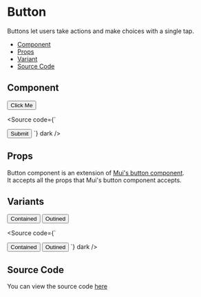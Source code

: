 

# Button
Buttons let users take actions and make choices with a single tap.
- [Component](#component)
- [Props](#props)
- [Variant](#variant)
- [Source Code](#source-code)

<Meta title='ui/Button' />

## Component
<Unstyled>
  <Button>Click Me</Button>
</Unstyled>

<Source code={`

<Button onClick={handleClick}>Submit</Button>
`} dark />

## Props
Button component is an extension of [Mui's button component](https://mui.com/base-ui/react-button/components-api/#button).  
It accepts all the props that Mui's button component accepts. 
<ArgTypes of={ButtonStories.UIStory} />

## Variants
<Unstyled>
  <div style={{ display: 'flex', alignItems: 'center', gap: 10}}>
    <Button variant='contained'>Contained</Button>
    <Button variant='outlined'>Outined</Button>
  </div>
</Unstyled>

<Source code={`

<Button variant='contained'>Contained</Button>
<Button variant='outlined'>Outined</Button>
`} dark />

## Source Code
You can view the source code [here](https://github.com/deejaygeroso/react-helper/blob/main/packages/ui/src/lib/Button/Button.tsx)